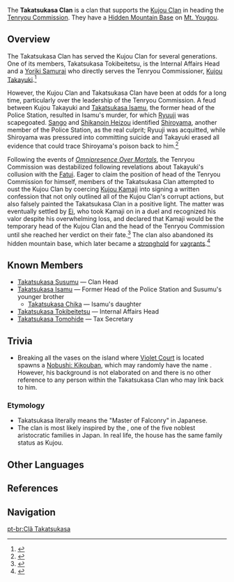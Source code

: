 {{Terminology Infobox
|image        = 
|type         = Inazuma Clans
|type2        = Families
}}
The '''Takatsukasa Clan''' is a clan that supports the [[Kujou Clan]] in heading the [[Tenryou Commission]]. They have a [[Hidden Mountain Base]] on [[Mt. Yougou]].

==Overview==
The Takatsukasa Clan has served the Kujou Clan for several generations. One of its members, Takatsukasa Tokibeitetsu, is the Internal Affairs Head and a [[Yoriki Samurai]] who directly serves the Tenryou Commissioner, [[Kujou Takayuki]].<ref>{{Ref/Enemy|Yoriki Samurai|note=as ''Takatsukasa Tokibeitetsu'' in [[Tenryou Commission Headquarters (Domain)|Tenryou Commission Headquarters]]}}</ref>

However, the Kujou Clan and Takatsukasa Clan have been at odds for a long time, particularly over the leadership of the Tenryou Commission. A feud between Kujou Takayuki and [[Takatsukasa Isamu]], the former head of the Police Station, resulted in Isamu's murder, for which [[Ryuuji]] was scapegoated. [[Sango]] and [[Shikanoin Heizou]] identified [[Shiroyama]], another member of the Police Station, as the real culprit; Ryuuji was acquitted, while Shiroyama was pressured into committing suicide and Takayuki erased all evidence that could trace Shiroyama's poison back to him.<ref>{{Ref/Quest|Long-Sealed Mystery}}</ref>

Following the events of ''[[Omnipresence Over Mortals]]'', the Tenryou Commission was destabilized following revelations about Takayuki's collusion with the [[Fatui]]. Eager to claim the position of head of the Tenryou Commission for himself, members of the Takatsukasa Clan attempted to oust the Kujou Clan by coercing [[Kujou Kamaji]] into signing a written confession that not only outlined all of the Kujou Clan's corrupt actions, but also falsely painted the Takatsukasa Clan in a positive light. The matter was eventually settled by [[Ei]], who took Kamaji on in a duel and recognized his valor despite his overwhelming loss, and declared that Kamaji would be the temporary head of the Kujou Clan and the head of the Tenryou Commission until she reached her verdict on their fate.<ref>{{Ref/Quest|To Hear Mortal Hearts}}</ref> The clan also abandoned its hidden mountain base, which later became a [[Occupied Hold|stronghold]] for [[Nobushi|vagrants]].<ref>{{Ref/Quest|Through the Mist, a Name Unveiled}}</ref>

==Known Members==
*[[Takatsukasa Susumu]] &mdash; Clan Head
*[[Takatsukasa Isamu]] &mdash; Former Head of the Police Station and Susumu's younger brother
**[[Takatsukasa Chika]] &mdash; Isamu's daughter
*[[Takatsukasa Tokibeitetsu]] &mdash; Internal Affairs Head
*[[Takatsukasa Tomohide]] &mdash; Tax Secretary

==Trivia==
*Breaking all the vases on the island where [[Violet Court]] is located spawns a [[Nobushi: Kikouban]], which may randomly have the name {{lang|"Takatsukasa the Terrible"|ja=「悪逆非道の鷹司」}}. However, his background is not elaborated on and there is no other reference to any person within the Takatsukasa Clan who may link back to him.

===Etymology===
*Takatsukasa literally means the "Master of Falconry" in Japanese.
*The clan is most likely inspired by the {{w|Takatsukasa family}}, one of the five noblest aristocratic families in Japan. In real life, the house has the same family status as Kujou.

==Other Languages==
{{Other Languages||default_hidden=1
|en      = Takatsukasa Clan
|zhs     = 鹰司家
|zhs_rm  = Yīngsī-jiā
|zht     = 鷹司家
|zht_rm  = Yīngsī-jiā
|ja      = 鷹司家
|ja_rm   = Takatsukasa-ke
|ko      = 타카츠카사 {{tt|가문|家門}}
|es      = Clan Takatsukasa
|fr      = Clan Takatsukasa
|ru      = Клан Такацукаса
|th      = ตระกูล Takatsukasa
|th_rm   = Tra-kun Takatsukasa
|vi      = Nhà Takatsukasa
|de      = Takatsukasa-Klan
|id      = Klan Takatsukasa
|pt      = Clã Takatsukasa
|tr      = Takatsukasa Klanı
|tr_tl   = Takatsukasa Clan
|it      = Clan Takatsukasa
|it_tl   = 
}}

==References==
{{Reflist}}

==Navigation==
{{Faction Navbox}}

[[pt-br:Clã Takatsukasa]]